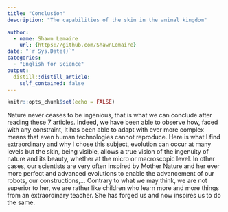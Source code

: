 ```yaml
---
title: "Conclusion"
description: "The capabilities of the skin in the animal kingdom"

author:
  - name: Shawn Lemaire
    url: {https://github.com/ShawnLemaire}
date: "`r Sys.Date()`"
categories:
  - "English for Science"
output:
  distill::distill_article:
    self_contained: false
---
```


```r
knitr::opts_chunk$set(echo = FALSE)
```

Nature never ceases to be ingenious, that is what we can conclude after reading these 7 articles. Indeed, we have been able to observe how, faced with any constraint, it has been able to adapt with ever more complex means that even human technologies cannot reproduce. Here is what I find extraordinary and why I chose this subject, evolution can occur at many levels but the skin, being visible, allows a true vision of the ingenuity of nature and its beauty, whether at the micro or macroscopic level. In other cases, our scientists are very often inspired by Mother Nature and her ever more perfect and advanced evolutions to enable the advancement of our robots, our constructions,... Contrary to what we may think, we are not superior to her, we are rather like children who learn more and more things from an extraordinary teacher. She has forged us and now inspires us to do the same.
